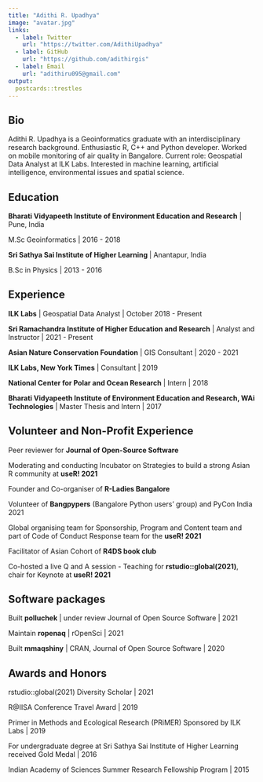 ```yaml
---
title: "Adithi R. Upadhya"
image: "avatar.jpg"
links:
  - label: Twitter
    url: "https://twitter.com/AdithiUpadhya"
  - label: GitHub
    url: "https://github.com/adithirgis"
  - label: Email
    url: "adithiru095@gmail.com"
output:
  postcards::trestles
---
```

 
## Bio

Adithi R. Upadhya is a Geoinformatics graduate with an interdisciplinary research background. Enthusiastic R, C++ and Python developer. Worked on mobile monitoring of air quality in Bangalore. Current role: Geospatial Data Analyst at ILK 
Labs. Interested in machine learning, artificial intelligence, environmental issues and spatial science.

## Education

**Bharati Vidyapeeth Institute of Environment Education and Research** | Pune, India

M.Sc Geoinformatics | 2016 - 2018

**Sri Sathya Sai Institute of Higher Learning ** | Anantapur, India

B.Sc in Physics | 2013 - 2016

## Experience

**ILK Labs** | Geospatial Data Analyst | October 2018 - Present

**Sri Ramachandra Institute of Higher Education and Research** | Analyst and Instructor | 2021 - Present

**Asian Nature Conservation Foundation** | GIS Consultant | 2020 - 2021

**ILK Labs, New York Times** | Consultant | 2019

**National Center for Polar and Ocean Research** | Intern | 2018

**Bharati Vidyapeeth Institute of Environment Education and Research, WAi Technologies** | Master Thesis and Intern | 2017

## Volunteer and Non-Profit Experience

Peer reviewer for **Journal of Open-Source Software**

Moderating and conducting Incubator on Strategies to build a strong Asian R community at **useR! 2021**

Founder and Co-organiser of **R-Ladies Bangalore**

Volunteer of **Bangpypers** (Bangalore Python users' group) and PyCon India 2021

Global organising team for Sponsorship, Program and Content team and part of Code of Conduct Response team for the **useR! 2021**

Facilitator of Asian Cohort of **R4DS book club**

Co-hosted a live Q and A session - Teaching for **rstudio::global(2021)**, chair for Keynote at **useR! 2021**

## Software packages 

Built **polluchek** | under review Journal of Open Source Software | 2021

Maintain **ropenaq** | rOpenSci | 2021 

Built **mmaqshiny** | CRAN, Journal of Open Source Software | 2020

## Awards and Honors 

rstudio::global(2021) Diversity Scholar | 2021

R@IISA Conference Travel Award | 2019

Primer in Methods and Ecological Research (PRiMER) Sponsored by ILK Labs | 2019

For undergraduate degree at Sri Sathya Sai Institute of Higher Learning received Gold Medal | 2016

Indian Academy of Sciences Summer Research Fellowship Program | 2015
